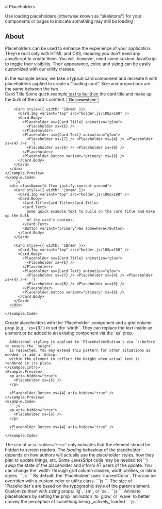 
<HolderJSRefresh />
<GithubSource name="PlaceholderDocs.mdx" />
# Placeholders

<p className="lead">
  Use loading placeholders (otherwise known as "skeletons") for your components
  or pages to indicate something may still be loading
</p>

## About

Placeholders can be used to enhance the experience of your application. They’re
built only with HTML and CSS, meaning you don’t need any JavaScript to create them.
You will, however, need some custom JavaScript to toggle their visibility. Their
appearance, color, and sizing can be easily customized with our utility classes.

<div className="row gy-5 pt-3">

  <Example title="Example">
    <Example.Intro>
      In the example below, we take a typical card component and recreate it with placeholders
      applied to create a “loading card”. Size and proportions are the same between the two.
    </Example.Intro>
    <Example.Preview>
      <div className="d-flex justify-content-around">
        <Card style={{ width: '18rem' }}>
          <Card.Img variant="top" src="holder.js/100px180" />
          <Card.Body>
            <Card.Title>Card Title</Card.Title>
            <Card.Text>
              Some quick example text to build on the card title and make up the bulk
              of the card's content.
            </Card.Text>
            <Button variant="primary">Go somewhere</Button>
          </Card.Body>
        </Card>

        <Card style={{ width: '18rem' }}>
          <Card.Img variant="top" src="holder.js/100px180" />
          <Card.Body>
            <Placeholder as={Card.Title} animation="glow">
              <Placeholder xs={6} />
            </Placeholder>
            <Placeholder as={Card.Text} animation="glow">
              <Placeholder xs={7} /> <Placeholder xs={4} /> <Placeholder xs={4} />{' '}
              <Placeholder xs={6} /> <Placeholder xs={8} />
            </Placeholder>
            <Placeholder.Button variant="primary" xs={6} />
          </Card.Body>
        </Card>
      </div>
    </Example.Preview>
    <Example.Code>
      ```js
      <div className="d-flex justify-content-around">
        <Card style={{ width: '18rem' }}>
          <Card.Img variant="top" src="holder.js/100px180" />
          <Card.Body>
            <Card.Title>Card Title</Card.Title>
            <Card.Text>
              Some quick example text to build on the card title and make up the bulk
              of the card's content.
            </Card.Text>
            <Button variant="primary">Go somewhere</Button>
          </Card.Body>
        </Card>

        <Card style={{ width: '18rem' }}>
          <Card.Img variant="top" src="holder.js/100px180" />
          <Card.Body>
            <Placeholder as={Card.Title} animation="glow">
              <Placeholder xs={6} />
            </Placeholder>
            <Placeholder as={Card.Text} animation="glow">
              <Placeholder xs={7} /> <Placeholder xs={4} /> <Placeholder xs={4} />{' '}
              <Placeholder xs={6} /> <Placeholder xs={8} />
            </Placeholder>
            <Placeholder.Button variant="primary" xs={6} />
          </Card.Body>
        </Card>
      </div>
      ```
    </Example.Code>
  </Example>

  <Example title="How it works">
    <Example.Intro>
      Create placeholders with the `Placeholder` component and a grid column prop (e.g., `xs={6}`)
      to set the `width`. They can replace the text inside an element or be added to an existing
      component via the `as` prop.

      Additional styling is applied to `PlaceholderButton`s via `::before` to ensure the `height`
      is respected. You may extend this pattern for other situations as needed, or add a `&nbsp;`
      within the element to reflect the height when actual text is rendered in its place.
    </Example.Intro>
    <Example.Preview>
      <p aria-hidden="true">
        <Placeholder xs={6} />
      </p>

      <Placeholder.Button xs={4} aria-hidden="true" />
    </Example.Preview>
    <Example.Code>
      ```js
      <p aria-hidden="true">
        <Placeholder xs={6} />
      </p>

      <Placeholder.Button xs={4} aria-hidden="true" />
      ```
    </Example.Code>
  </Example>

  <Alert variant="warning">
    The use of <code>aria-hidden="true"</code> only indicates that the element
    should be hidden to screen readers. The <i>loading</i> behaviour of the
    placeholder depends on how authors will actually use the placeholder styles,
    how they plan to update things, etc. Some JavasSript code may be needed to{' '}
    <i>swap</i> the state of the placeholder and inform AT users of the update.
  </Alert>

  <Example title="Width">
    <Example.Intro>
      You can change the `width` through grid column classes, width utilities, or inline styles.
    </Example.Intro>
    <Example.Preview>
      <Placeholder xs={6} />
      <Placeholder className="w-75" /> <Placeholder style={{ width: '25%' }} />
    </Example.Preview>
    <Example.Code>
      ```js
      <Placeholder xs={6} />
      <Placeholder className="w-75" /> <Placeholder style={{ width: '25%' }} />
      ```
    </Example.Code>
  </Example>

  <Example title="Color">
    <Example.Intro>
      By default, the `Placeholder` uses `currentColor`. This can be overriden with a custom color
      or utility class.
    </Example.Intro>
    <Example.Preview>
      <Placeholder xs={12} />
      <Placeholder xs={12} bg="primary" />
      <Placeholder xs={12} bg="secondary" />
      <Placeholder xs={12} bg="success" />
      <Placeholder xs={12} bg="danger" />
      <Placeholder xs={12} bg="warning" />
      <Placeholder xs={12} bg="info" />
      <Placeholder xs={12} bg="light" />
      <Placeholder xs={12} bg="dark" />
    </Example.Preview>
    <Example.Code>
      ```js
      <Placeholder xs={12} />
      <Placeholder xs={12} bg="primary" />
      <Placeholder xs={12} bg="secondary" />
      <Placeholder xs={12} bg="success" />
      <Placeholder xs={12} bg="danger" />
      <Placeholder xs={12} bg="warning" />
      <Placeholder xs={12} bg="info" />
      <Placeholder xs={12} bg="light" />
      <Placeholder xs={12} bg="dark" />
      ```
    </Example.Code>
  </Example>

  <Example title="Sizing">
    <Example.Intro>
      The size of `Placeholder`s are based on the typographic style of the parent element.
      Customize them with sizing props: `lg`, `sm`, or `xs`.
    </Example.Intro>
    <Example.Preview>
      <Placeholder xs={12} size="lg" />
      <Placeholder xs={12} />
      <Placeholder xs={12} size="sm" />
      <Placeholder xs={12} size="xs" />
    </Example.Preview>
    <Example.Code>
      ```js
      <Placeholder xs={12} size="lg" />
      <Placeholder xs={12} />
      <Placeholder xs={12} size="sm" />
      <Placeholder xs={12} size="xs" />
      ```
    </Example.Code>
  </Example>

  <Example title="Animation">
    <Example.Intro>
      Animate placeholders by setting the prop `animation` to `glow` or `wave` to better
      convey the perception of something being _actively_ loaded.
    </Example.Intro>
    <Example.Preview>
      <Placeholder as="p" animation="glow">
        <Placeholder xs={12} />
      </Placeholder>
      <Placeholder as="p" animation="wave">
        <Placeholder xs={12} />
      </Placeholder>
    </Example.Preview>
    <Example.Code>
      ```js
      <Placeholder as="p" animation="glow">
        <Placeholder xs={12} />
      </Placeholder>
      <Placeholder as="p" animation="wave">
        <Placeholder xs={12} />
      </Placeholder>
      ```
    </Example.Code>
  </Example>

  <PlaceholderApi />
</div>
